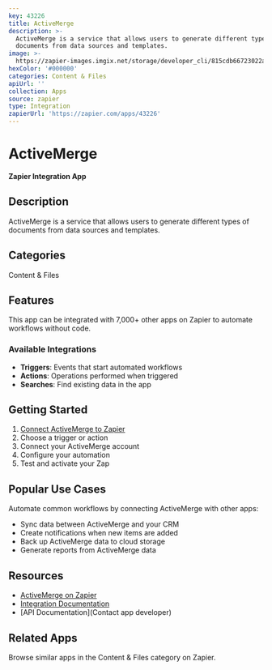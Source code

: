 ```yaml
---
key: 43226
title: ActiveMerge
description: >-
  ActiveMerge is a service that allows users to generate different types of
  documents from data sources and templates.
image: >-
  https://zapier-images.imgix.net/storage/developer_cli/815cdb66723022a265bfd548473ff9f4.png?auto=format%2Ccompress&ixlib=python-3.0.0&q=50
hexColor: '#000000'
categories: Content & Files
apiUrl: ''
collection: Apps
source: zapier
type: Integration
zapierUrl: 'https://zapier.com/apps/43226'
---
```

# ActiveMerge

**Zapier Integration App**

## Description

ActiveMerge is a service that allows users to generate different types of documents from data sources and templates.

## Categories

Content & Files

## Features

This app can be integrated with 7,000+ other apps on Zapier to automate workflows without code.

### Available Integrations

- **Triggers**: Events that start automated workflows
- **Actions**: Operations performed when triggered
- **Searches**: Find existing data in the app

## Getting Started

1. [Connect ActiveMerge to Zapier](https://zapier.com/apps/43226)
2. Choose a trigger or action
3. Connect your ActiveMerge account
4. Configure your automation
5. Test and activate your Zap

## Popular Use Cases

Automate common workflows by connecting ActiveMerge with other apps:

- Sync data between ActiveMerge and your CRM
- Create notifications when new items are added
- Back up ActiveMerge data to cloud storage
- Generate reports from ActiveMerge data

## Resources

- [ActiveMerge on Zapier](https://zapier.com/apps/43226)
- [Integration Documentation](https://zapier.com/apps/43226/integrations)
- [API Documentation](Contact app developer)

## Related Apps

Browse similar apps in the Content & Files category on Zapier.
